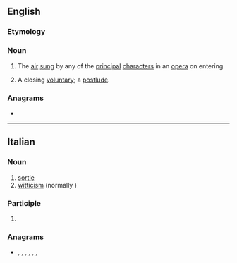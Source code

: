 ==English==

===Etymology===
{{etyl|it|en}}

===Noun===
{{en-noun|?}}

# The [[air]] [[sing|sung]] by any of the [[principal]] [[character]]s in an [[opera]] on entering.
# {{lb|en|music}} A closing [[voluntary]]; a [[postlude]].

===Anagrams===
* {{anagrams|en|striato-}}

----

==Italian==

===Noun===
{{it-noun|f}}

# [[sortie]]
# [[witticism]] (normally {{m|it|battuta}})

===Participle===
{{head|it|past participle form}}

# {{feminine singular of|sortito|lang=it}}

===Anagrams===
* {{l|it|attorsi}}, {{l|it|ristato}}, {{l|it|rotasti}}, {{l|it|sottrai}}, {{l|it|statori}}, {{l|it|stirato}}, {{l|it|striato}}